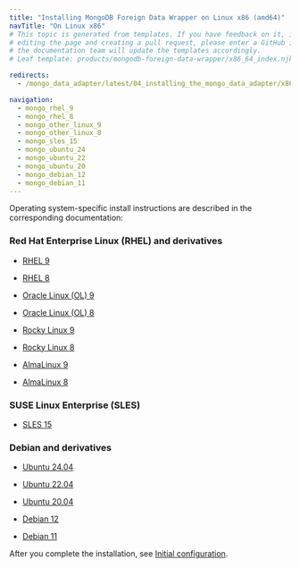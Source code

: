 ```yaml
---
title: "Installing MongoDB Foreign Data Wrapper on Linux x86 (amd64)"
navTitle: "On Linux x86"
# This topic is generated from templates. If you have feedback on it, instead of
# editing the page and creating a pull request, please enter a GitHub issue and
# the documentation team will update the templates accordingly.
# Leaf template: products/mongodb-foreign-data-wrapper/x86_64_index.njk

redirects:
  - /mongo_data_adapter/latest/04_installing_the_mongo_data_adapter/x86_amd64/

navigation:
  - mongo_rhel_9
  - mongo_rhel_8
  - mongo_other_linux_9
  - mongo_other_linux_8
  - mongo_sles_15
  - mongo_ubuntu_24
  - mongo_ubuntu_22
  - mongo_ubuntu_20
  - mongo_debian_12
  - mongo_debian_11
---
```


Operating system-specific install instructions are described in the corresponding documentation:

### Red Hat Enterprise Linux (RHEL) and derivatives

- [RHEL 9](mongo_rhel_9)

- [RHEL 8](mongo_rhel_8)

- [Oracle Linux (OL) 9](mongo_rhel_9)

- [Oracle Linux (OL) 8](mongo_rhel_8)

- [Rocky Linux 9](mongo_other_linux_9)

- [Rocky Linux 8](mongo_other_linux_8)

- [AlmaLinux 9](mongo_other_linux_9)

- [AlmaLinux 8](mongo_other_linux_8)

### SUSE Linux Enterprise (SLES)

- [SLES 15](mongo_sles_15)

### Debian and derivatives

- [Ubuntu 24.04](mongo_ubuntu_24)

- [Ubuntu 22.04](mongo_ubuntu_22)

- [Ubuntu 20.04](mongo_ubuntu_20)

- [Debian 12](mongo_debian_12)

- [Debian 11](mongo_debian_11)

After you complete the installation, see [Initial configuration](../../configuring).
